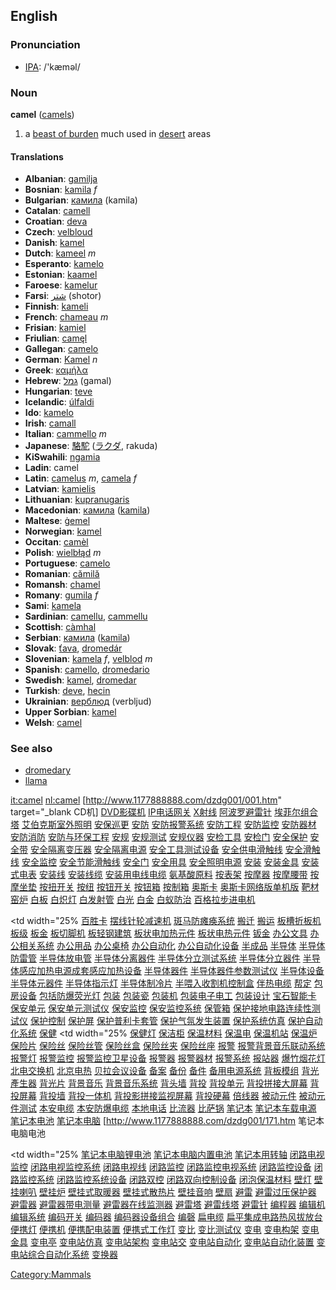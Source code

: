 ==English==
=== Pronunciation ===
*[[w:IPA|IPA]]: /'kæməl/

=== Noun ===
'''camel''' ([[camels]])

# a [[beast of burden]] much used in [[desert]] areas

==== Translations ====
*'''Albanian''': [[gamilja]]
*'''Bosnian''': [[kamila]] ''f''
*'''Bulgarian''': [[камила]] (kamila)
*'''Catalan''': [[camell]]
*'''Croatian''': [[deva]]
*'''Czech''': [[velbloud]]
*'''Danish''': [[kamel]]
*'''Dutch''': [[kameel]] ''m''
*'''Esperanto''': [[kamelo]]
*'''Estonian''': [[kaamel]]
*'''Faroese''': [[kamelur]]
*'''Farsi''': [[شتر]] (shotor)
*'''Finnish''': [[kameli]]
*'''French''': [[chameau]] ''m''
*'''Frisian''': [[kamiel]]
*'''Friulian''': [[camęl]]
*'''Gallegan''': [[camelo]]
*'''German''': [[Kamel]] ''n''
*'''Greek''': [[καμήλα]]
*'''Hebrew''': [[גמל]] (gamal)
*'''Hungarian''': [[teve]]
*'''Icelandic''': [[úlfaldi]]
*'''Ido''': [[kamelo]]
*'''Irish''': [[camall]]
*'''Italian''': [[cammello]] ''m''
*'''Japanese''': [[駱駝]] ([[ラクダ]], rakuda)
*'''KiSwahili''': [[ngamia]]
*'''Ladin''': camel
*'''Latin''': [[camelus]] ''m'', [[camela]] ''f''
*'''Latvian''': [[kamielis]]
*'''Lithuanian''': [[kupranugaris]]
*'''Macedonian''': [[камила]] ([[kamila]])
*'''Maltese''': [[ġemel]]
*'''Norwegian''': [[kamel]]
*'''Occitan''': [[camèl]]
*'''Polish''': [[wielbłąd]] ''m''
*'''Portuguese''': [[camelo]]
*'''Romanian''': [[cămilă]]
*'''Romansh''': [[chamel]]
*'''Romany''': [[gumila]] ''f''
*'''Sami''': [[kamela]]
*'''Sardinian''': [[camellu]], [[cammellu]]
*'''Scottish''': [[càmhal]]
*'''Serbian''': [[камила]] ([[kamila]])
*'''Slovak''': [[ťava]], [[dromedár]]
*'''Slovenian''': [[kamela]] ''f'', [[velblod]] ''m''
*'''Spanish''': [[camello]], [[dromedario]]
*'''Swedish''': [[kamel]], [[dromedar]]
*'''Turkish''': [[deve]], [[hecin]]
*'''Ukrainian''': [[верблюд]] (verbljud)
*'''Upper Sorbian''': [[kamel]]
*'''Welsh''': [[camel]]

===See also===
*[[dromedary]]
*[[llama]]

[[Category:Mammals]]

[[it:camel]]
[[nl:camel]]
[http://www.1177888888.com/dzdg001/001.htm" target="_blank CD机]
[http://www.1177888888.com/dzdg001/002.htm DVD影碟机]
[http://www.1177888888.com/dzdg001/003.htm IP电话网关]
[http://www.1177888888.com/dzdg001/004.htm X射线]
[http://www.1177888888.com/dzdg001/005.htm 阿波罗避雷针]
[http://www.1177888888.com/dzdg001/006.htm 埃菲尔组合塔]
[http://www.1177888888.com/dzdg001/007.htm 艾伯克斯室外照明] 
[http://www.1177888888.com/dzdg001/008.htm 安保巡更]
[http://www.1177888888.com/dzdg001/009.htm 安防]
[http://www.1177888888.com/dzdg001/010.htm 安防报警系统]
[http://www.1177888888.com/dzdg001/011.htm 安防工程] 
[http://www.1177888888.com/dzdg001/012.htm 安防监控]
[http://www.1177888888.com/dzdg001/013.htm 安防器材]
[http://www.1177888888.com/dzdg001/014.htm 安防消防]
[http://www.1177888888.com/dzdg001/015.htm 安防与环保工程]
[http://www.1177888888.com/dzdg001/016.htm 安规]
[http://www.1177888888.com/dzdg001/017.htm 安规测试]
[http://www.1177888888.com/dzdg001/018.htm 安规仪器]
[http://www.1177888888.com/dzdg001/019.htm 安检工具]
[http://www.1177888888.com/dzdg001/020.htm 安检门]
[http://www.1177888888.com/dzdg001/021.htm 安全保护]
[http://www.1177888888.com/dzdg001/022.htm 安全带]
[http://www.1177888888.com/dzdg001/023.htm 安全隔离变压器]
[http://www.1177888888.com/dzdg001/024.htm 安全隔离电源]
[http://www.1177888888.com/dzdg001/025.htm 安全工具测试设备]
[http://www.1177888888.com/dzdg001/026.htm 安全供电滑触线]
[http://www.1177888888.com/dzdg001/027.htm 安全滑触线]
[http://www.1177888888.com/dzdg001/028.htm 安全监控]
[http://www.1177888888.com/dzdg001/029.htm 安全节能滑触线]
[http://www.1177888888.com/dzdg001/030.htm 安全门] 
[http://www.1177888888.com/dzdg001/031.htm 安全用具]
[http://www.1177888888.com/dzdg001/032.htm 安全照明电源] 
[http://www.1177888888.com/dzdg001/033.htm 安装] 
[http://www.1177888888.com/dzdg001/034.htm 安装金具] 
[http://www.1177888888.com/dzdg001/035.htm 安装式电表] 
[http://www.1177888888.com/dzdg001/036.htm 安装线] 
[http://www.1177888888.com/dzdg001/037.htm 安装线缆]
[http://www.1177888888.com/dzdg001/038.htm 安装用电线电缆] 
[http://www.1177888888.com/dzdg001/039.htm 氨基酸原料]
[http://www.1177888888.com/dzdg001/040.htm 按表架] 
[http://www.1177888888.com/dzdg001/041.htm 按摩器] 
[http://www.1177888888.com/dzdg001/042.htm 按摩腰带] 
[http://www.1177888888.com/dzdg001/043.htm 按摩坐垫]
[http://www.1177888888.com/dzdg001/044.htm 按扭开关] 
[http://www.1177888888.com/dzdg001/045.htm 按纽] 
[http://www.1177888888.com/dzdg001/046.htm 按钮开关] 
[http://www.1177888888.com/dzdg001/047.htm 按钮箱] 
[http://www.1177888888.com/dzdg001/048.htm 按制箱] 
[http://www.1177888888.com/dzdg001/049.htm 奥斯卡] 
[http://www.1177888888.com/dzdg001/050.htm 奥斯卡网络版单机版] 
[http://www.1177888888.com/dzdg001/051.htm 靶材窑炉]
[http://www.1177888888.com/dzdg001/052.htm 白板] 
[http://www.1177888888.com/dzdg001/053.htm 白炽灯] 
[http://www.1177888888.com/dzdg001/054.htm 白发射管] 
[http://www.1177888888.com/dzdg001/055.htm 白光] 
[http://www.1177888888.com/dzdg001/056.htm 白金] 
[http://www.1177888888.com/dzdg001/057.htm 白蚁防治] 
[http://www.1177888888.com/dzdg001/058.htm 百格拉步进电机]
<br>
</td>
<td width="25% [http://www.1177888888.com/dzdg001/059.htm 百胜卡]
[http://www.1177888888.com/dzdg001/060.htm 摆线针轮减速机] 
[http://www.1177888888.com/dzdg001/061.htm 斑马防瘫痪系统] 
[http://www.1177888888.com/dzdg001/062.htm 搬迁] 
[http://www.1177888888.com/dzdg001/063.htm 搬运]
[http://www.1177888888.com/dzdg001/064.htm 板槽折板机] 
[http://www.1177888888.com/dzdg001/065.htm 板级] 
[http://www.1177888888.com/dzdg001/066.htm 板金] 
[http://www.1177888888.com/dzdg001/067.htm 板切脚机]
[http://www.1177888888.com/dzdg001/068.htm 板轻钢建筑] 
[http://www.1177888888.com/dzdg001/069.htm 板状电加热元件] 
[http://www.1177888888.com/dzdg001/070.htm 板状电热元件] 
[http://www.1177888888.com/dzdg001/071.htm 钣金]
[http://www.1177888888.com/dzdg001/072.htm 办公文具] 
[http://www.1177888888.com/dzdg001/073.htm 办公相关系统]
[http://www.1177888888.com/dzdg001/074.htm 办公用品]
[http://www.1177888888.com/dzdg001/075.htm 办公桌椅] 
[http://www.1177888888.com/dzdg001/076.htm 办公自动化] 
[http://www.1177888888.com/dzdg001/077.htm 办公自动化设备] 
[http://www.1177888888.com/dzdg001/078.htm 半成品] 
[http://www.1177888888.com/dzdg001/079.htm 半导体] 
[http://www.1177888888.com/dzdg001/080.htm 半导体防雷管] 
[http://www.1177888888.com/dzdg001/081.htm 半导体放电管] 
[http://www.1177888888.com/dzdg001/082.htm 半导体分离器件] 
[http://www.1177888888.com/dzdg001/083.htm 半导体分立测试系统]
[http://www.1177888888.com/dzdg001/084.htm 半导体分立器件] 
[http://www.1177888888.com/dzdg001/085.htm 半导体感应加热电源成套感应加热设备] 
[http://www.1177888888.com/dzdg001/086.htm 半导体器件] 
[http://www.1177888888.com/dzdg001/087.htm 半导体器件参数测试仪]
[http://www.1177888888.com/dzdg001/088.htm 半导体设备] 
[http://www.1177888888.com/dzdg001/089.htm 半导体元器件]
[http://www.1177888888.com/dzdg001/090.htm 半导体指示灯]
[http://www.1177888888.com/dzdg001/091.htm 半导体制冷片] 
[http://www.1177888888.com/dzdg001/092.htm 半喂入收割机控制盒]
[http://www.1177888888.com/dzdg001/093.htm 伴热电缆]
[http://www.1177888888.com/dzdg001/094.htm 帮定] 
[http://www.1177888888.com/dzdg001/095.htm 包房设备] 
[http://www.1177888888.com/dzdg001/096.htm 包括防爆荧光灯] 
[http://www.1177888888.com/dzdg001/097.htm 包装] 
[http://www.1177888888.com/dzdg001/098.htm 包装瓷] 
[http://www.1177888888.com/dzdg001/099.htm 包装机] 
[http://www.1177888888.com/dzdg001/100.htm 包装电子电工] 
[http://www.1177888888.com/dzdg001/101.htm 包装设计] 
[http://www.1177888888.com/dzdg001/102.htm 宝石智能卡] 
[http://www.1177888888.com/dzdg001/103.htm 保安单元] 
[http://www.1177888888.com/dzdg001/104.htm 保安单元测试仪] 
[http://www.1177888888.com/dzdg001/105.htm 保安监控]
[http://www.1177888888.com/dzdg001/106.htm 保安监控系统] 
[http://www.1177888888.com/dzdg001/107.htm 保管箱] 
[http://www.1177888888.com/dzdg001/108.htm 保护接地电路连续性测试仪]
[http://www.1177888888.com/dzdg001/109.htm 保护控制] 
[http://www.1177888888.com/dzdg001/110.htm 保护屏] 
[http://www.1177888888.com/dzdg001/111.htm 保护普利卡套管] 
[http://www.1177888888.com/dzdg001/112.htm 保护气氛发生装置]
[http://www.1177888888.com/dzdg001/113.htm 保护系统仿真] 
[http://www.1177888888.com/dzdg001/114.htm 保护自动化系统] 
[http://www.1177888888.com/dzdg001/115.htm 保健] 
<td width="25% [http://www.1177888888.com/dzdg001/116.htm 保健灯] 
[http://www.1177888888.com/dzdg001/117.htm 保洁柜] 
[http://www.1177888888.com/dzdg001/118.htm 保温材料] 
[http://www.1177888888.com/dzdg001/119.htm 保温电] 
[http://www.1177888888.com/dzdg001/120.htm 保温机站] 
[http://www.1177888888.com/dzdg001/121.htm 保温炉]
[http://www.1177888888.com/dzdg001/122.htm 保险片] 
[http://www.1177888888.com/dzdg001/123.htm 保险丝] 
[http://www.1177888888.com/dzdg001/124.htm 保险丝管] 
[http://www.1177888888.com/dzdg001/125.htm 保险丝盒] 
[http://www.1177888888.com/dzdg001/126.htm 保险丝夹] 
[http://www.1177888888.com/dzdg001/127.htm 保险丝座] 
[http://www.1177888888.com/dzdg001/128.htm 报警] 
[http://www.1177888888.com/dzdg001/129.htm 报警背景音乐联动系统] 
[http://www.1177888888.com/dzdg001/130.htm 报警灯] 
[http://www.1177888888.com/dzdg001/131.htm 报警监控] 
[http://www.1177888888.com/dzdg001/132.htm 报警监控卫星设备] 
[http://www.1177888888.com/dzdg001/133.htm 报警器] 
[http://www.1177888888.com/dzdg001/134.htm 报警器材] 
[http://www.1177888888.com/dzdg001/135.htm 报警系统] 
[http://www.1177888888.com/dzdg001/136.htm 报站器] 
[http://www.1177888888.com/dzdg001/137.htm 爆竹烟花灯] 
[http://www.1177888888.com/dzdg001/138.htm 北电交换机] 
[http://www.1177888888.com/dzdg001/139.htm 北京电热] 
[http://www.1177888888.com/dzdg001/140.htm 贝拉会议设备] 
[http://www.1177888888.com/dzdg001/141.htm 备案] 
[http://www.1177888888.com/dzdg001/142.htm 备份] 
[http://www.1177888888.com/dzdg001/143.htm 备件] 
[http://www.1177888888.com/dzdg001/144.htm 备用电源系统] 
[http://www.1177888888.com/dzdg001/145.htm 背板模组] 
[http://www.1177888888.com/dzdg001/146.htm 背光產生器] 
[http://www.1177888888.com/dzdg001/147.htm 背光片] 
[http://www.1177888888.com/dzdg001/148.htm 背景音乐] 
[http://www.1177888888.com/dzdg001/149.htm 背景音乐系统] 
[http://www.1177888888.com/dzdg001/150.htm 背头墙] 
[http://www.1177888888.com/dzdg001/151.htm 背投] 
[http://www.1177888888.com/dzdg001/152.htm 背投单元] 
[http://www.1177888888.com/dzdg001/153.htm 背投拼接大屏幕] 
[http://www.1177888888.com/dzdg001/154.htm 背投屏幕] 
[http://www.1177888888.com/dzdg001/155.htm 背投墙] 
[http://www.1177888888.com/dzdg001/156.htm 背投一体机] 
[http://www.1177888888.com/dzdg001/157.htm 背投影拼接监视屏幕] 
[http://www.1177888888.com/dzdg001/158.htm 背投硬幕] 
[http://www.1177888888.com/dzdg001/159.htm 倍线器] 
[http://www.1177888888.com/dzdg001/160.htm 被动元件] 
[http://www.1177888888.com/dzdg001/161.htm 被动元件测试] 
[http://www.1177888888.com/dzdg001/162.htm 本安电缆] 
[http://www.1177888888.com/dzdg001/163.htm 本安防爆电缆] 
[http://www.1177888888.com/dzdg001/164.htm 本地电话] 
[http://www.1177888888.com/dzdg001/165.htm 比流器]
[http://www.1177888888.com/dzdg001/166.htm 比萨锅]
[http://www.1177888888.com/dzdg001/167.htm 笔记本] 
[http://www.1177888888.com/dzdg001/168.htm 笔记本车载电源]
[http://www.1177888888.com/dzdg001/169.htm 笔记本电池] 
[http://www.1177888888.com/dzdg001/170.htm 笔记本电脑]
[http://www.1177888888.com/dzdg001/171.htm 笔记本电脑电池</a> 
</td>
<td width="25% [http://www.1177888888.com/dzdg001/172.htm 笔记本电脑锂电池]
[http://www.1177888888.com/dzdg001/173.htm 笔记本电脑内置电池] 
[http://www.1177888888.com/dzdg001/174.htm 笔记本用转轴]
[http://www.1177888888.com/dzdg001/175.htm 闭路电视监控] 
[http://www.1177888888.com/dzdg001/176.htm 闭路电视监控系统]
[http://www.1177888888.com/dzdg001/177.htm 闭路电视线] 
[http://www.1177888888.com/dzdg001/178.htm 闭路监控] 
[http://www.1177888888.com/dzdg001/179.htm 闭路监控电视系统] 
[http://www.1177888888.com/dzdg001/180.htm 闭路监控设备]
[http://www.1177888888.com/dzdg001/181.htm 闭路监控系统] 
[http://www.1177888888.com/dzdg001/182.htm 闭路监控系统设备]
[http://www.1177888888.com/dzdg001/183.htm 闭路双控] 
[http://www.1177888888.com/dzdg001/184.htm 闭路双向控制设备] 
[http://www.1177888888.com/dzdg001/185.htm 闭泡保温材料] 
[http://www.1177888888.com/dzdg001/186.htm 壁灯] 
[http://www.1177888888.com/dzdg001/187.htm 壁挂喇叭] 
[http://www.1177888888.com/dzdg001/188.htm 壁挂炉] 
[http://www.1177888888.com/dzdg001/189.htm 壁挂式取暖器] 
[http://www.1177888888.com/dzdg001/190.htm 壁挂式散热片] 
[http://www.1177888888.com/dzdg001/191.htm 壁挂音响] 
[http://www.1177888888.com/dzdg001/192.htm 壁扇] 
[http://www.1177888888.com/dzdg001/193.htm 避雷] 
[http://www.1177888888.com/dzdg001/194.htm 避雷过压保护器] 
[http://www.1177888888.com/dzdg001/195.htm 避雷器] 
[http://www.1177888888.com/dzdg001/196.htm 避雷器带电测量] 
[http://www.1177888888.com/dzdg001/197.htm 避雷器在线监测器] 
[http://www.1177888888.com/dzdg001/198.htm 避雷塔]
[http://www.1177888888.com/dzdg001/199.htm 避雷线塔] 
[http://www.1177888888.com/dzdg001/200.htm 避雷针]
[http://www.1177888888.com/dzdg001/201.htm 编程器] 
[http://www.1177888888.com/dzdg001/202.htm 编辑机]
[http://www.1177888888.com/dzdg001/203.htm 编辑系统] 
[http://www.1177888888.com/dzdg001/204.htm 编码开关]
[http://www.1177888888.com/dzdg001/205.htm 编码器]
[http://www.1177888888.com/dzdg001/206.htm 编码器设备组合]
[http://www.1177888888.com/dzdg001/207.htm 编磬]
[http://www.1177888888.com/dzdg001/208.htm 扁电缆]
[http://www.1177888888.com/dzdg001/209.htm 扁平集成电路热风拔放台]
[http://www.1177888888.com/dzdg001/210.htm 便携灯]
[http://www.1177888888.com/dzdg001/211.htm 便携机]
[http://www.1177888888.com/dzdg001/212.htm 便携配电装置]
[http://www.1177888888.com/dzdg001/213.htm 便携式工作灯]
[http://www.1177888888.com/dzdg001/214.htm 变比]
[http://www.1177888888.com/dzdg001/215.htm 变比测试仪]
[http://www.1177888888.com/dzdg001/216.htm 变电]
[http://www.1177888888.com/dzdg001/217.htm 变电构架]
[http://www.1177888888.com/dzdg001/218.htm 变电金具]
[http://www.1177888888.com/dzdg001/219.htm 变电亭]
[http://www.1177888888.com/dzdg001/220.htm 变电站仿真]
[http://www.1177888888.com/dzdg001/221.htm 变电站架构]
[http://www.1177888888.com/dzdg001/222.htm 变电站交]
[http://www.1177888888.com/dzdg001/223.htm 变电站自动化]
[http://www.1177888888.com/dzdg001/224.htm 变电站自动化装置]
[http://www.1177888888.com/dzdg001/225.htm 变电站综合自动化系统]
[http://www.1177888888.com/dzdg001/226.htm 变换器]